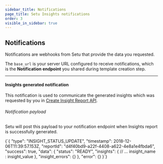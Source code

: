 ```yaml
---
sidebar_title: Notifications
page_title: Setu Insights notifications
order: 3
visible_in_sidebar: true
---
```


## Notifications

Notifications are webhooks from Setu that provide the data you requested.

The `base_url` is your server URL configured to receive notifications, which is the **Notification endpoint** you shared during template creation step.

<hr class="primary" />

#### Insights generated notification

This notification is used to communicate the generated insights which was requested by you in <a href="/data/insights/quickstart/api-integration#create-insight-report" target="_blank">
Create Insight Report API</a>.

###### Notification payload

Setu will post this payload to your notification endpoint when Insights report is successfully generated.

<CodeBlockWithCopy language="json">
  {`{
  "type": "INSIGHT_STATUS_UPDATE",
  "timestamp": 2018-12-06T11:39:57.153Z,
  "reportId": "d4f40bd9-a22f-4408-a622-4e8a1e4fbda6",
  "success": true,
  "data": {
    "status": "READY", 
    "insights": {
      // ... insight_name : insight_value
    },
    "insight_errors": {}
  },
  "error": {}
}`}
</CodeBlockWithCopy>

<WasPageHelpful />
